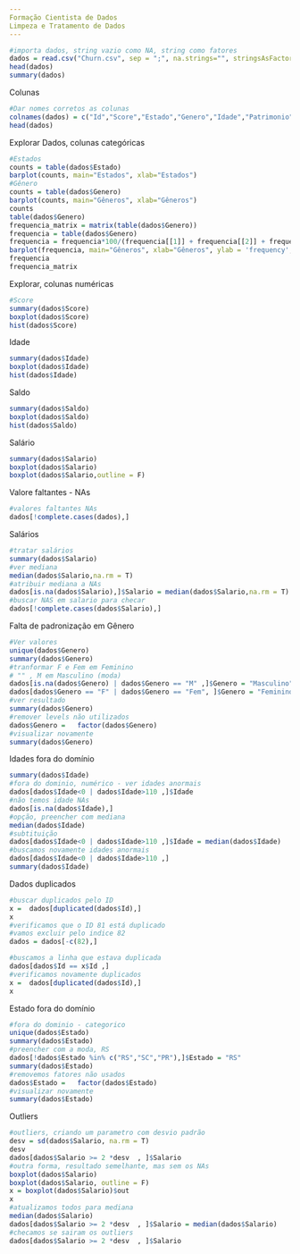 ```yaml
---
Formação Cientista de Dados
Limpeza e Tratamento de Dados
---
```


```r
#importa dados, string vazio como NA, string como fatores
dados = read.csv("Churn.csv", sep = ";", na.strings="", stringsAsFactors=T)
head(dados)
summary(dados)
```
Colunas
```r
#Dar nomes corretos as colunas
colnames(dados) = c("Id","Score","Estado","Genero","Idade","Patrimonio","Saldo","Produtos","TemCartCredito","Ativo","Salario","Saiu")
head(dados)
```
Explorar Dados, colunas categóricas
```r
#Estados
counts = table(dados$Estado)
barplot(counts, main="Estados", xlab="Estados")
#Gênero
counts = table(dados$Genero)
barplot(counts, main="Gêneros", xlab="Gêneros")
counts
table(dados$Genero)
frequencia_matrix = matrix(table(dados$Genero))
frequencia = table(dados$Genero)
frequencia = frequencia*100/(frequencia[[1]] + frequencia[[2]] + frequencia[[3]] + frequencia[[4]] + frequencia[[5]])
barplot(frequencia, main="Gêneros", xlab="Gêneros", ylab = 'frequency', )
frequencia
frequencia_matrix
```
Explorar, colunas numéricas
```r
#Score
summary(dados$Score)
boxplot(dados$Score)
hist(dados$Score)
```
Idade
```r
summary(dados$Idade)
boxplot(dados$Idade)
hist(dados$Idade)
```
Saldo
```r
summary(dados$Saldo)
boxplot(dados$Saldo)
hist(dados$Saldo)
```
Salário
```r
summary(dados$Salario)
boxplot(dados$Salario)
boxplot(dados$Salario,outline = F)
```
Valore faltantes - NAs
```r
#valores faltantes NAs
dados[!complete.cases(dados),]
```
Salários
```r
#tratar salários
summary(dados$Salario)
#ver mediana
median(dados$Salario,na.rm = T)
#atribuir mediana a NAs
dados[is.na(dados$Salario),]$Salario = median(dados$Salario,na.rm = T)
#buscar NAS em salario para checar
dados[!complete.cases(dados$Salario),]
```
Falta de padronização em Gênero
```r
#Ver valores
unique(dados$Genero)
summary(dados$Genero)
#tranformar F e Fem em Feminino
# "" , M em Masculino (moda)
dados[is.na(dados$Genero) | dados$Genero == "M" ,]$Genero = "Masculino" 
dados[dados$Genero == "F" | dados$Genero == "Fem", ]$Genero = "Feminino" 
#ver resultado
summary(dados$Genero)
#remover levels não utilizados
dados$Genero =   factor(dados$Genero)
#visualizar novamente
summary(dados$Genero)
```
Idades fora do domínio
```r
summary(dados$Idade)
#fora do dominio, numérico - ver idades anormais
dados[dados$Idade<0 | dados$Idade>110 ,]$Idade
#não temos idade NAs
dados[is.na(dados$Idade),]
#opção, preencher com mediana
median(dados$Idade)
#subtituição
dados[dados$Idade<0 | dados$Idade>110 ,]$Idade = median(dados$Idade) 
#buscamos novamente idades anormais
dados[dados$Idade<0 | dados$Idade>110 ,]
summary(dados$Idade)
```
Dados duplicados
```r
#buscar duplicados pelo ID
x =  dados[duplicated(dados$Id),]
x
#verificamos que o ID 81 está duplicado
#vamos excluir pelo indice 82
dados = dados[-c(82),]

#buscamos a linha que estava duplicada
dados[dados$Id == x$Id ,]
#verificamos novamente duplicados
x =  dados[duplicated(dados$Id),]
x
```
Estado fora do domínio
```r
#fora do dominio - categorico
unique(dados$Estado)
summary(dados$Estado)
#preencher com a moda, RS
dados[!dados$Estado %in% c("RS","SC","PR"),]$Estado = "RS"
summary(dados$Estado)
#removemos fatores não usados
dados$Estado =   factor(dados$Estado)
#visualizar novamente
summary(dados$Estado)
```
Outliers
```r
#outliers, criando um parametro com desvio padrão
desv = sd(dados$Salario, na.rm = T)
desv
dados[dados$Salario >= 2 *desv  , ]$Salario
#outra forma, resultado semelhante, mas sem os NAs
boxplot(dados$Salario)
boxplot(dados$Salario, outline = F)
x = boxplot(dados$Salario)$out
x
#atualizamos todos para mediana
median(dados$Salario)
dados[dados$Salario >= 2 *desv  , ]$Salario = median(dados$Salario)
#checamos se sairam os outliers
dados[dados$Salario >= 2 *desv  , ]$Salario
```


